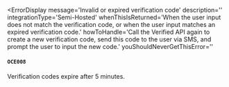
<ErrorDisplay
  message='Invalid or expired verification code'
  description=''
  integrationType='Semi-Hosted'
  whenThisIsReturned='When the user input does not match the verification code, or when the user input matches an expired verification code.' 
  howToHandle='Call the Verified API again to create a new verification code, send this code to the user via SMS, and prompt the user to input the new code.'
  youShouldNeverGetThisError=''
>
  #### `OCE008`
</ErrorDisplay>

Verification codes expire after 5 minutes.